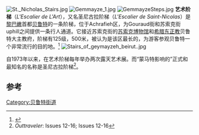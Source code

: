[[File:St._Nicholas_Stairs.jpg|thumb]]
[[File:Gemmayze_1.jpg|thumb]]
[[File:GemmayzeSteps.jpg|thumb]]
'''艺术阶梯'''（''L'Escalier de L'Art''），又名圣尼古拉阶梯（''L'Escalier de Saint-Nicolas''）是[[黎巴嫩|黎巴嫩]]首都[[贝鲁特|贝鲁特]]的一条阶梯，位于Achrafieh区，为Gouraud街和苏索克街 uphill之间提供一条行人通道。它接近苏索克街的[[苏索克博物馆|苏索克博物馆]]和[[希腊东正教|希腊东正教]]贝鲁特大主教府，阶梯有125级，500米，被认为是该区最长的，为游客参观贝鲁特一个非常流行的目的地。<ref>{{Cite web |url=http://www.stnicholascenter.org/pages/lebanon/ |title=存档副本 |access-date=2013-12-15 |archive-date=2019-07-20 |archive-url=https://web.archive.org/web/20190720043929/https://www.stnicholascenter.org/pages/lebanon/ |dead-url=no }}</ref>
[[File:Stairs_of_geymayzeh_beirut..jpg|left]]

自1973年以来，在艺术阶梯每年举办两次露天艺术展。而“蒙马特影响的”正式和最知名的名称是圣尼古拉阶梯<ref>''Outtraveler'': Issues 12-16; Issues 12-16</ref>。

==参考==
{{Reflist}}

[[Category:贝鲁特街道|Category:贝鲁特街道]]